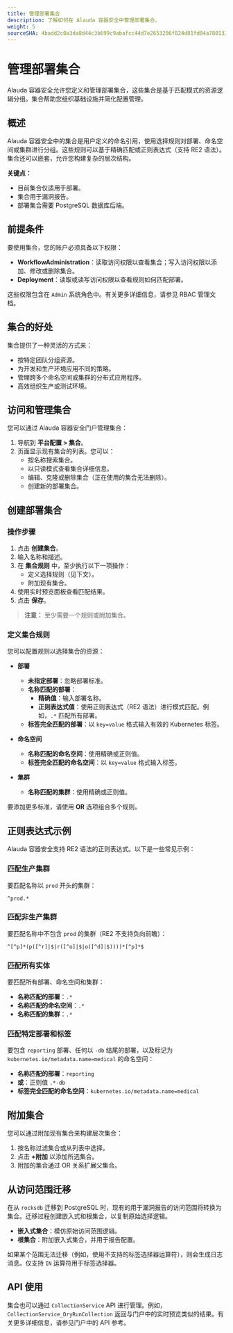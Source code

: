 ```yaml
---
title: 管理部署集合
description: 了解如何在 Alauda 容器安全中管理部署集合。
weight: 5
sourceSHA: 4badd2c0a3da8d44c3b699c9abafcc44d7e2653206f824d81fd04a780133c316
---
```


# 管理部署集合

Alauda 容器安全允许您定义和管理部署集合，这些集合是基于匹配模式的资源逻辑分组。集合帮助您组织基础设施并简化配置管理。

## 概述

Alauda 容器安全中的集合是用户定义的命名引用，使用选择规则对部署、命名空间或集群进行分组。这些规则可以基于精确匹配或正则表达式（支持 RE2 语法）。集合还可以嵌套，允许您构建复杂的层次结构。

**关键点：**

- 目前集合仅适用于部署。
- 集合用于漏洞报告。
- 部署集合需要 PostgreSQL 数据库后端。

## 前提条件

要使用集合，您的账户必须具备以下权限：

- **WorkflowAdministration**：读取访问权限以查看集合；写入访问权限以添加、修改或删除集合。
- **Deployment**：读取或读写访问权限以查看规则如何匹配部署。

这些权限包含在 `Admin` 系统角色中。有关更多详细信息，请参见 RBAC 管理文档。

## 集合的好处

集合提供了一种灵活的方式来：

- 按特定团队分组资源。
- 为开发和生产环境应用不同的策略。
- 管理跨多个命名空间或集群的分布式应用程序。
- 高效组织生产或测试环境。

## 访问和管理集合

您可以通过 Alauda 容器安全门户管理集合：

1. 导航到 **平台配置 > 集合**。
2. 页面显示现有集合的列表。您可以：
   - 按名称搜索集合。
   - 以只读模式查看集合详细信息。
   - 编辑、克隆或删除集合（正在使用的集合无法删除）。
   - 创建新的部署集合。

## 创建部署集合

### 操作步骤

1. 点击 **创建集合**。
2. 输入名称和描述。
3. 在 **集合规则** 中，至少执行以下一项操作：
   - 定义选择规则（见下文）。
   - 附加现有集合。
4. 使用实时预览面板查看匹配结果。
5. 点击 **保存**。

> **注意：** 至少需要一个规则或附加集合。

### 定义集合规则

您可以配置规则以选择集合的资源：

- **部署**
  - **未指定部署**：忽略部署标准。
  - **名称匹配的部署**：
    - **精确值**：输入部署名称。
    - **正则表达式值**：使用正则表达式（RE2 语法）进行模式匹配。例如，`.*` 匹配所有部署。
  - **标签完全匹配的部署**：以 `key=value` 格式输入有效的 Kubernetes 标签。

- **命名空间**
  - **名称匹配的命名空间**：使用精确或正则值。
  - **标签完全匹配的命名空间**：以 `key=value` 格式输入标签。

- **集群**
  - **名称匹配的集群**：使用精确或正则值。

要添加更多标准，请使用 **OR** 选项组合多个规则。

## 正则表达式示例

Alauda 容器安全支持 RE2 语法的正则表达式。以下是一些常见示例：

### 匹配生产集群

要匹配名称以 `prod` 开头的集群：

```
^prod.*
```

### 匹配非生产集群

要匹配名称中不包含 `prod` 的集群（RE2 不支持负向前瞻）：

```
^[^p]*(p([^r]|$|r([^o]|$|o([^d]|$))))*[^p]*$
```

### 匹配所有实体

要匹配所有部署、命名空间和集群：

- **名称匹配的部署**：`.*`
- **名称匹配的命名空间**：`.*`
- **名称匹配的集群**：`.*`

### 匹配特定部署和标签

要包含 `reporting` 部署、任何以 `-db` 结尾的部署，以及标记为 `kubernetes.io/metadata.name=medical` 的命名空间：

- **名称匹配的部署**：`reporting`
- **或**：正则值 `.*-db`
- **标签完全匹配的命名空间**：`kubernetes.io/metadata.name=medical`

## 附加集合

您可以通过附加现有集合来构建层次集合：

1. 按名称过滤集合或从列表中选择。
2. 点击 **+附加** 以添加所选集合。
3. 附加的集合通过 OR 关系扩展父集合。

## 从访问范围迁移

在从 `rocksdb` 迁移到 PostgreSQL 时，现有的用于漏洞报告的访问范围将转换为集合。迁移过程创建嵌入式和根集合，以复制原始选择逻辑。

- **嵌入式集合**：模仿原始访问范围逻辑。
- **根集合**：附加嵌入式集合，并用于报告配置。

如果某个范围无法迁移（例如，使用不支持的标签选择器运算符），则会生成日志消息。仅支持 `IN` 运算符用于标签选择器。

## API 使用

集合也可以通过 `CollectionService` API 进行管理。例如，`CollectionService_DryRunCollection` 返回与门户中的实时预览类似的结果。有关更多详细信息，请参见门户中的 API 参考。
